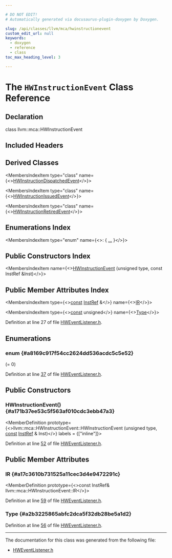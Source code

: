 ```yaml
---

# DO NOT EDIT!
# Automatically generated via docusaurus-plugin-doxygen by Doxygen.

slug: /api/classes/llvm/mca/hwinstructionevent
custom_edit_url: null
keywords:
  - doxygen
  - reference
  - class
toc_max_heading_level: 3

---
```





# The `HWInstructionEvent` Class Reference

<DoxygenPage pluginConfig={pluginConfig}>



## Declaration

<CodeBlock>class llvm::mca::HWInstructionEvent</CodeBlock>

## Included Headers

<IncludesList>
<IncludesListItem
  filePath="llvm/MCA/HWEventListener.h"
  permalink="/docs/api/files/include/include/llvm/include/llvm/mca/hweventlistener-h"
  isLocal="true" />
</IncludesList>

## Derived Classes

<MembersIndex>

<MembersIndexItem
  type="class"
  name={<><a href="/docs/api/classes/llvm/mca/hwinstructiondispatchedevent">HWInstructionDispatchedEvent</a></>}>
</MembersIndexItem>

<MembersIndexItem
  type="class"
  name={<><a href="/docs/api/classes/llvm/mca/hwinstructionissuedevent">HWInstructionIssuedEvent</a></>}>
</MembersIndexItem>

<MembersIndexItem
  type="class"
  name={<><a href="/docs/api/classes/llvm/mca/hwinstructionretiredevent">HWInstructionRetiredEvent</a></>}>
</MembersIndexItem>

</MembersIndex>

## Enumerations Index

<MembersIndex>

<MembersIndexItem
  type="enum"
  name={<>:  &#123; <a href="#a8169c917f54cc2624dd536acdc5c5e52">...</a> &#125;</>}>
</MembersIndexItem>

</MembersIndex>

## Public Constructors Index

<MembersIndex>

<MembersIndexItem
  name={<><a href="#a171b37ee53c5f563af010cdc3ebb47a3">HWInstructionEvent</a> (unsigned type, const InstRef &amp;Inst)</>}>
</MembersIndexItem>

</MembersIndex>

## Public Member Attributes Index

<MembersIndex>

<MembersIndexItem
  type={<><a href="/docs/api/files/lib/lib/target/lib/target/aarch64/aarch64promoteconstant-cpp/#a90f8350fecae261c25be85d38b451bff">const</a> <a href="/docs/api/classes/llvm/mca/instref">InstRef</a> &amp;</>}
  name={<><a href="#a17c3610b731525a11cec3d4e9472291c">IR</a></>}>
</MembersIndexItem>

<MembersIndexItem
  type={<><a href="/docs/api/files/lib/lib/target/lib/target/aarch64/aarch64promoteconstant-cpp/#a90f8350fecae261c25be85d38b451bff">const</a> unsigned</>}
  name={<><a href="#a2b3225865abfc2dca5f32db28be5a1d2">Type</a></>}>
</MembersIndexItem>

</MembersIndex>


Definition at line 27 of file <a href="/docs/api/files/include/include/llvm/include/llvm/mca/hweventlistener-h">HWEventListener.h</a>.

<SectionDefinition>

## Enumerations

### enum  {#a8169c917f54cc2624dd536acdc5c5e52}

<MemberDefinition
  prototype="enum llvm::mca::HWInstructionEvent::GenericEventType ">

<EnumerationList title="Enumeration values">

<Link id="a8169c917f54cc2624dd536acdc5c5e52aaa80bddd08ae7c72421d29f73cd9cb38" />
<EnumerationListItem name="Invalid">
 (= 0)
</EnumerationListItem>

<Link id="a8169c917f54cc2624dd536acdc5c5e52a8de8de8d10772f11d7f1388dc019dd30" />
<EnumerationListItem name="Retired">

</EnumerationListItem>

<Link id="a8169c917f54cc2624dd536acdc5c5e52ac3ea03c95905cfc942bc51170efcd248" />
<EnumerationListItem name="Pending">

</EnumerationListItem>

<Link id="a8169c917f54cc2624dd536acdc5c5e52adb5217b7a234dc05fdea6bce972cd859" />
<EnumerationListItem name="Ready">

</EnumerationListItem>

<Link id="a8169c917f54cc2624dd536acdc5c5e52aa8c210f2b743c3f94bd79e510de2c2c8" />
<EnumerationListItem name="Issued">

</EnumerationListItem>

<Link id="a8169c917f54cc2624dd536acdc5c5e52a4d10e4fc3ead3a12ec1a142ba118e4a6" />
<EnumerationListItem name="Executed">

</EnumerationListItem>

<Link id="a8169c917f54cc2624dd536acdc5c5e52a1bb71e665c2978dc4d3c02da2f9bcbc3" />
<EnumerationListItem name="Dispatched">

</EnumerationListItem>

<Link id="a8169c917f54cc2624dd536acdc5c5e52a104af9dfdd0f1b1a4221b2d283f5c0b4" />
<EnumerationListItem name="LastGenericEventType">

</EnumerationListItem>

</EnumerationList>

Definition at line <a href="/docs/api/files/include/include/llvm/include/llvm/mca/hweventlistener-h/#l00037">37</a> of file <a href="/docs/api/files/include/include/llvm/include/llvm/mca/hweventlistener-h">HWEventListener.h</a>.
</MemberDefinition>

</SectionDefinition>

<SectionDefinition>

## Public Constructors

### HWInstructionEvent() {#a171b37ee53c5f563af010cdc3ebb47a3}

<MemberDefinition
  prototype={<>llvm::mca::HWInstructionEvent::HWInstructionEvent (unsigned type, <a href="/docs/api/files/lib/lib/target/lib/target/aarch64/aarch64promoteconstant-cpp/#a90f8350fecae261c25be85d38b451bff">const</a> <a href="/docs/api/classes/llvm/mca/instref">InstRef</a> &amp; Inst)</>}
  labels = {["inline"]}>

Definition at line <a href="/docs/api/files/include/include/llvm/include/llvm/mca/hweventlistener-h/#l00052">52</a> of file <a href="/docs/api/files/include/include/llvm/include/llvm/mca/hweventlistener-h">HWEventListener.h</a>.
</MemberDefinition>

</SectionDefinition>

<SectionDefinition>

## Public Member Attributes

### IR {#a17c3610b731525a11cec3d4e9472291c}

<MemberDefinition
  prototype={<>const InstRef&amp; llvm::mca::HWInstructionEvent::IR</>}>

Definition at line <a href="/docs/api/files/include/include/llvm/include/llvm/mca/hweventlistener-h/#l00059">59</a> of file <a href="/docs/api/files/include/include/llvm/include/llvm/mca/hweventlistener-h">HWEventListener.h</a>.
</MemberDefinition>

### Type {#a2b3225865abfc2dca5f32db28be5a1d2}

<MemberDefinition
  prototype="const unsigned llvm::mca::HWInstructionEvent::Type">

Definition at line <a href="/docs/api/files/include/include/llvm/include/llvm/mca/hweventlistener-h/#l00056">56</a> of file <a href="/docs/api/files/include/include/llvm/include/llvm/mca/hweventlistener-h">HWEventListener.h</a>.
</MemberDefinition>

</SectionDefinition>

<hr/>

The documentation for this class was generated from the following file:

<ul>
<li><a href="/docs/api/files/include/include/llvm/include/llvm/mca/hweventlistener-h">HWEventListener.h</a></li>
</ul>

</DoxygenPage>
